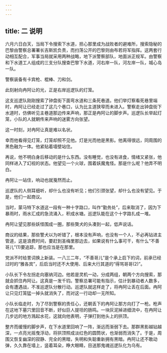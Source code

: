 ```yaml
---
---
---
```

title: 二 说明
---





六月六日白天，当局下令搜索下水道，担心那里成为战败者的避难所，搜索隐秘的巴黎由警察总署署长吉斯凯负责，而扫荡公开的巴黎则由布若将军指挥。这两套行动相互配合，军事当局就采用两种战略，地下派警察部队，地面派正规军。由警察和下水道工人组成的三支分队搜查巴黎下水道，河右岸一队，河左岸一队，城心岛一队。

警察装备有卡宾枪、棍棒、刀和剑。

此刻射向冉阿让的光，正是右岸巡逻队的灯笼。

这支巡逻队刚刚搜索了钟盘街下面弯水道和三条死巷道。他们举灯察看死巷里端时，冉阿让已经走过了这几个巷口，认为比主道狭窄而未进入。警察走出钟盘街下水道时，仿佛听见主巷道那边传来声响，那正是冉阿让的脚步声。巡逻队长举起灯笼，小队的人就朝传来声响的迷雾方向张望。

这一时刻，对冉阿让真是难以名状。

幸而他看得见灯笼，灯笼却照不见他。灯是光而他是黑影。他离得很远，同周围的黑色融为一体。他紧贴着墙壁站住。

再说，他不明白身后移动的是什么东西。没有睡觉，也没有进食，情绪又紧张，他同样进入了幻视的状态。他望见一个火球，围着妖魔鬼怪。那是什么呢？他弄不明白。

冉阿让一站住，响动也就戛然而止。

巡逻队的人侧耳细听，却什么也没有听见；他们引颈张望，却什么也没有望见。于是，他们一起商议。

当时，蒙马特下水道这一段有一种十字路口，叫作“勤务处”，后来取消了，因为下暴雨时，雨水汇成的急流涌入，积成水塘。巡逻队能在这个十字路扎成一堆。

冉阿让望见那些妖怪围成一圈，那些獒犬的头凑到一起，低声说话。

商议的结果，那些警犬以为听错了，根本没有声响，也没有一个人，不必再钻进主管道，这是浪费时间，要赶到圣梅里那边去，如果说有什么事可干，有什么“不善哥儿”(1)要追踪，那也应当是在那里。

党派不时给詈词换上新装。一八三二年，“不善哥儿”是个承上启下的词，前承已经过时的“雅各宾”，后启当时还不大使用、后来大行其道的“得骂哥哥(2)”。

小队长下令左拐走向塞纳河边。他若是灵机一动，分成两组，朝两个方向搜索，那就会抓住冉阿让。这真是一发千钧。警察总署可能有指示，估计到暴动者人数多，会有遭遇战，不准巡逻队分散行动。巡逻队就这样走了，将冉阿让丢在后面。冉阿让只见灯笼猛一掉头就消失了，而对这一行动却一无所知。

小队长临走时，为了尽到警察的责任心，还朝丢下的冉阿让那方向打了一枪。枪声在这地下墓穴里回音不断，好似巨人提坦的肠鸣。一块灰泥掉进细流中，在冉阿让几步远的地方溅起水花，这就向他表明，子弹打到他头上的拱顶。

整齐而缓慢的脚步声，在下水道里回响了一阵，渐远而渐弱下去。那群黑影越钻越深，一点亮光摇曳浮动，将拱顶照成淡红色的圆筒状，也渐弱而消失了。于是，周围又恢复幽深的寂静、完全的黑暗，失明和失聪重新拥有黑暗。冉阿让还不敢动弹，久久靠在墙上，竖着耳朵，睁大眼睛，目送那鬼魂巡逻队化为乌有。